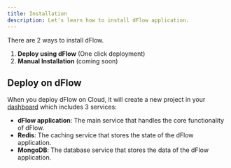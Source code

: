 ```yaml
---
title: Installation
description: Let's learn how to install dFlow application.
---
```


There are 2 ways to install dFlow.

1. **Deploy using dFlow** (One click deployment)
2. **Manual Installation** (coming soon)

## Deploy on dFlow

[<DeployButton/>](https://demo.dflow.sh/templates/compose?templateId=68122108205912cbc9397ec8)

When you deploy dFlow on Cloud, it will create a new project in your [dashboard](https://demo.dflow.sh/dashboard) which includes 3 services:

- **dFlow application**: The main service that handles the core functionality of dFlow.
- **Redis**: The caching service that stores the state of the dFlow application.
- **MongoDB**: The database service that stores the data of the dFlow application.
